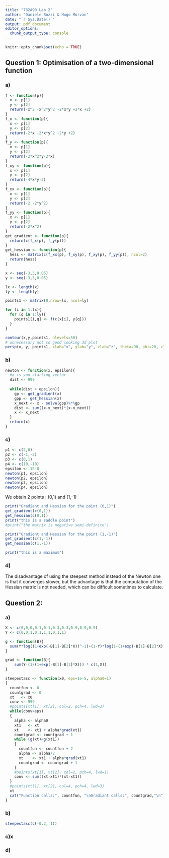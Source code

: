 ```yaml
---
title: "732A90 Lab 2"
author: "Daniele Bozzi & Hugo Morvan"
date: "`r Sys.Date()`"
output: pdf_document
editor_options: 
  chunk_output_type: console
---
```

```r
knitr::opts_chunk$set(echo = TRUE)
```

## Question 1: Optimisation of a two-dimensional function

### a)
```r
f <- function(p){
  x <- p[1]
  y <- p[2]
  return(-x^2 -x^2*y^2 -2*x*y +2*x +2)
}
f_x <- function(p){
  x <- p[1]
  y <- p[2]
  return(-2*x -2*x*y^2 -2*y +2)
}
f_y <- function(p){
  x <- p[1]
  y <- p[2]
  return(-2*x^2*y-2*x)
}
f_xy <- function(p){
  x <- p[1]
  y <- p[2]
  return(-4*x*y-2)
}
f_xx <- function(p){
  x <- p[1]
  y <- p[2]
  return(-2 -2*y^2)
}
f_yy <- function(p){
  x <- p[1]
  y <- p[2]
  return(-2*x^2)
}
get_gradient <- function(p){
  return(c(f_x(p), f_y(p)))
}
get_hessian <- function(p){
  hess <- matrix(c(f_xx(p), f_xy(p), f_xy(p), f_yy(p)), ncol=2)
  return(hess)
}

x <- seq(-3,3,0.05)
y <- seq(-3,3,0.05)

lx <- length(x)
ly <- length(y)

points1 <- matrix(0,nrow=lx, ncol=ly)

for (i in 1:lx){
  for (q in 1:ly){
    points1[i,q] <- f(c(x[i], y[q]))
  }
}

contour(x,y,points1, nlevels=50)
# unnecessary not so good looking 3d plot
persp(x, y, points1, xlab="x", ylab="y", zlab="z", theta=90, phi=20, zlim=c(0, 5))

```

### b)

```r
newton <- function(x, epsilon){
  #x is you starting vector
  dist <- 999
  
  while(dist > epsilon){
    gp <- get_gradient(x)
    gpp <- get_hessian(x)
    x_next <- x - solve(gpp)%*%gp
    dist <- sum((x-x_next)*(x-x_next))
    x <- x_next
  }
  return(x)
}
```

### c)

```r
p1 <- c(2,0)
p2 <- c(-1,-2)
p3 <- c(0,1)
p4 <- c(10,-10)
epsilon <- 1E-8
newton(p1, epsilon)
newton(p2, epsilon)
newton(p3, epsilon)
newton(p4, epsilon)

```
We obtain 2 points : (0,1) and (1,-1)

```r
print("Gradient and Hessian for the point (0,1)")
get_gradient(c(0,1))
get_hessian(c(0,1))
print("this is a saddle point")
#print("the matrix is negative semi-definite")

print("Gradient and Hessian for the point (1,-1)")
get_gradient(c(1,-1))
get_hessian(c(1,-1))

print("this is a maximum")

```


### d)
The disadvantage of using the steepest method instead of the Newton one is that it
converges slower, but the advantage is that the computation of the Hessian matrix is 
not needed, which can be difficult sometimes to calculate.


## Question 2:

### a)

```r

X <- c(0,0,0,0.1,0.1,0.3,0.3,0.9,0.9,0.9)
Y <- c(0,0,1,0,1,1,1,0,1,1)

g <- function(B){
  sum(Y*log((1+exp(-B[1]-B[2]*X))^-1)+(1-Y)*log(1-(1+exp(-B[1]-B[2]*X))^-1))
}

grad <- function(B){
    sum(Y-(1/(1+exp(-B[1]-B[2]*X))) * c(1,X))
}

steepestasc <- function(x0, eps=1e-5, alpha0=1)
{
  countfun <- 0
  countgrad <- 0
  xt   <- x0
  conv <- 999
  #points(xt[1], xt[2], col=2, pch=4, lwd=3)
  while(conv>eps)
  {
    alpha <- alpha0
    xt1   <- xt
    xt    <- xt1 + alpha*grad(xt1)
    countgrad <- countgrad + 1
    while (g(xt)<g(xt1))
    {
      countfun <- countfun + 2
      alpha <- alpha/2
      xt    <- xt1 + alpha*grad(xt1)
      countgrad <- countgrad + 1
    }
    #points(xt[1], xt[2], col=2, pch=4, lwd=1)
    conv <- sum((xt-xt1)*(xt-xt1))
  }
  #points(xt[1], xt[2], col=4, pch=4, lwd=3)
  xt
  cat("Function calls:", countfun, "\nGradiant calls:", countgrad,"\n")
}

```

### b)

```r

steepestasc(c(-0.2, 1))


```


### c)x\

### d)

